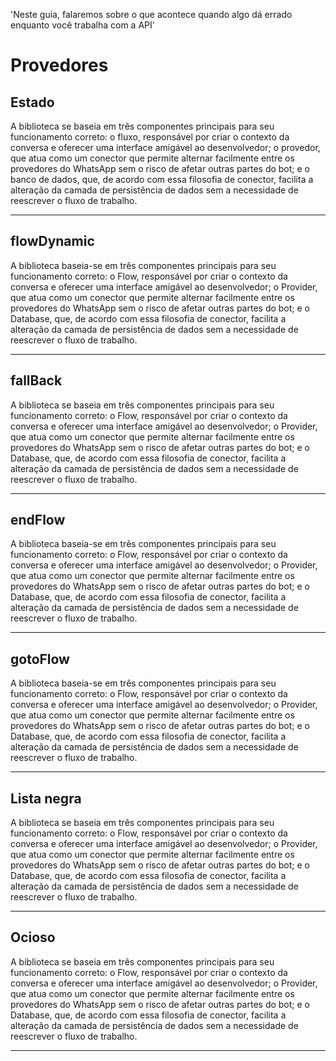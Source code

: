   'Neste guia, falaremos sobre o que acontece quando algo dá errado enquanto você trabalha com a API'

# Provedores

## Estado

A biblioteca se baseia em três componentes principais para seu funcionamento correto: o fluxo, responsável por criar o contexto da conversa e oferecer uma interface amigável ao desenvolvedor; o provedor, que atua como um conector que permite alternar facilmente entre os provedores do WhatsApp sem o risco de afetar outras partes do bot; e o banco de dados, que, de acordo com essa filosofia de conector, facilita a alteração da camada de persistência de dados sem a necessidade de reescrever o fluxo de trabalho.

---

## flowDynamic

A biblioteca baseia-se em três componentes principais para seu funcionamento correto: o Flow, responsável por criar o contexto da conversa e oferecer uma interface amigável ao desenvolvedor; o Provider, que atua como um conector que permite alternar facilmente entre os provedores do WhatsApp sem o risco de afetar outras partes do bot; e o Database, que, de acordo com essa filosofia de conector, facilita a alteração da camada de persistência de dados sem a necessidade de reescrever o fluxo de trabalho.

---

## fallBack

A biblioteca se baseia em três componentes principais para seu funcionamento correto: o Flow, responsável por criar o contexto da conversa e oferecer uma interface amigável ao desenvolvedor; o Provider, que atua como um conector que permite alternar facilmente entre os provedores do WhatsApp sem o risco de afetar outras partes do bot; e o Database, que, de acordo com essa filosofia de conector, facilita a alteração da camada de persistência de dados sem a necessidade de reescrever o fluxo de trabalho.

---

## endFlow

A biblioteca baseia-se em três componentes principais para seu funcionamento correto: o Flow, responsável por criar o contexto da conversa e oferecer uma interface amigável ao desenvolvedor; o Provider, que atua como um conector que permite alternar facilmente entre os provedores do WhatsApp sem o risco de afetar outras partes do bot; e o Database, que, de acordo com essa filosofia de conector, facilita a alteração da camada de persistência de dados sem a necessidade de reescrever o fluxo de trabalho.

---

## gotoFlow

A biblioteca baseia-se em três componentes principais para seu funcionamento correto: o Flow, responsável por criar o contexto da conversa e oferecer uma interface amigável ao desenvolvedor; o Provider, que atua como um conector que permite alternar facilmente entre os provedores do WhatsApp sem o risco de afetar outras partes do bot; e o Database, que, de acordo com essa filosofia de conector, facilita a alteração da camada de persistência de dados sem a necessidade de reescrever o fluxo de trabalho.

---

## Lista negra

A biblioteca se baseia em três componentes principais para seu funcionamento correto: o Flow, responsável por criar o contexto da conversa e oferecer uma interface amigável ao desenvolvedor; o Provider, que atua como um conector que permite alternar facilmente entre os provedores do WhatsApp sem o risco de afetar outras partes do bot; e o Database, que, de acordo com essa filosofia de conector, facilita a alteração da camada de persistência de dados sem a necessidade de reescrever o fluxo de trabalho.

---

## Ocioso

A biblioteca se baseia em três componentes principais para seu funcionamento correto: o Flow, responsável por criar o contexto da conversa e oferecer uma interface amigável ao desenvolvedor; o Provider, que atua como um conector que permite alternar facilmente entre os provedores do WhatsApp sem o risco de afetar outras partes do bot; e o Database, que, de acordo com essa filosofia de conector, facilita a alteração da camada de persistência de dados sem a necessidade de reescrever o fluxo de trabalho.

---